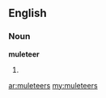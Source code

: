 ==English==
===Noun===
'''muleteer'''

#{{plural of|[[muleteer]]}}

[[ar:muleteers]]
[[my:muleteers]]